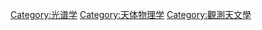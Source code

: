 {{Commonscat|Astronomical spectroscopy}}

[[Category:光谱学|Category:光谱学]]
[[Category:天体物理学|Category:天体物理学]]
[[Category:觀測天文學|Category:觀測天文學]]